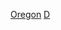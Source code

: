 {{United States topic|prefix=:Category:各年代}}
{{Commons category|Oregon by decade}}

[[Category:各年代美国各州|Oregon]]
[[Category:俄勒冈州各时代历史|D]]
